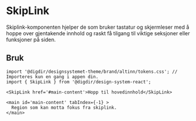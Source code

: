 

<Meta of={SkipLinkStories} />

# SkipLink

Skiplink-komponenten hjelper de som bruker tastatur og skjermleser med å hoppe over gjentakende innhold og raskt få tilgang til viktige seksjoner eller funksjoner på siden.

<Primary />
<Controls />

## Bruk

```tsx
import '@digdir/designsystemet-theme/brand/altinn/tokens.css'; // Importeres kun en gang i appen din.
import { SkipLink } from '@digdir/design-system-react';

<SkipLink href='#main-content'>Hopp til hovedinnhold</SkipLink>

<main id='main-content' tabIndex={-1} >
  Region som kan motta fokus fra skiplink.
</main>
```
